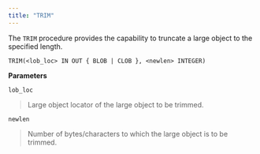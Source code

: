 ```yaml
---
title: "TRIM"
---
```




The `TRIM` procedure provides the capability to truncate a large object to the specified length.

    TRIM(<lob_loc> IN OUT { BLOB | CLOB }, <newlen> INTEGER)

**Parameters**

`lob_loc`

> Large object locator of the large object to be trimmed.

`newlen`

> Number of bytes/characters to which the large object is to be trimmed.
